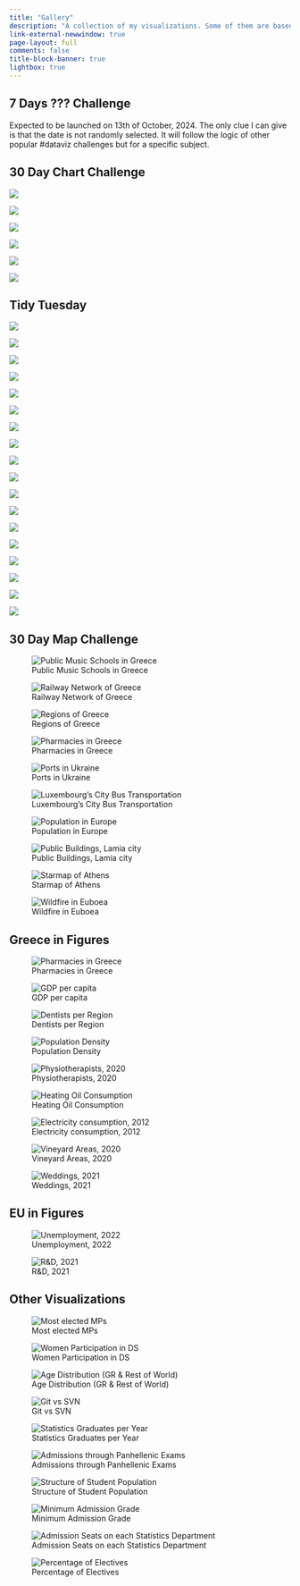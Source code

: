 ```yaml
---
title: "Gallery"
description: "A collection of my visualizations. Some of them are based on popular challenges such as [#TidyTuesday](https://github.com/rfordatascience/tidytuesday) and [#30DayMapChallenge](https://github.com/tjukanovt/30DayMapChallenge). The collection is not restricted to those, as I find from time to time interesting datasets to work with."
link-external-newwindow: true
page-layout: full
comments: false
title-block-banner: true
lightbox: true
---
```


## 7 Days ??? Challenge

::: {.callout-tip title="🎉 A new project ✨"}
Expected to be launched on 13th of October, 2024. The only clue I can give is that the date is not randomly selected. It will follow the logic of other popular #dataviz challenges but for a specific subject.
:::

## 30 Day Chart Challenge

::: grid
::: {.g-col-12 .g-col-md-6}
![](https://github.com/stesiam/30DayChartChallenge/blob/main/2024/day1/day1-2024-cc-en.png?raw=true){group="plot"}
:::

::: {.g-col-12 .g-col-md-6}
![](https://github.com/stesiam/30DayChartChallenge/blob/main/2024/day4/day4-2024-cc-en.png?raw=true){group="plot"}
:::

::: {.g-col-12 .g-col-md-6}
![](https://github.com/stesiam/30DayChartChallenge/blob/main/2024/day15/day15_dark-2024-cc.png?raw=true){group="plot"}
:::

::: {.g-col-12 .g-col-md-6}
![](https://github.com/stesiam/30DayChartChallenge/blob/main/2024/day23/day23-2024-cc.png?raw=true){group="plot"}
:::

::: {.g-col-12 .g-col-md-6}
![](https://github.com/stesiam/30DayChartChallenge/blob/main/2024/day26/day26-2024-cc.png?raw=true){group="plot"}
:::

::: {.g-col-12 .g-col-md-6}
![](https://github.com/stesiam/30DayChartChallenge/blob/main/2024/day28/day28-2024-cc.png?raw=true){group="plot"}
:::
:::

## Tidy Tuesday

::: grid
::: {.g-col-12 .g-col-md-4}
![](https://github.com/stesiam/tidytuesday/blob/main/2023/w06/w06-2023-tt.png?raw=true){group="plot"}
:::

::: {.g-col-12 .g-col-md-4}
![](https://github.com/stesiam/tidytuesday/blob/main/2023/w10/w10-2023-tt.png?raw=true){group="plot"}
:::

::: {.g-col-12 .g-col-md-4}
![](https://github.com/stesiam/tidytuesday/blob/main/2023/w15/w15-2023-tt.png?raw=true){group="plot"}
:::

::: {.g-col-12 .g-col-md-6}
![](https://github.com/stesiam/tidytuesday/blob/main/2023/w17/w17-2023-tt.png?raw=true){group="plot"}
:::

::: {.g-col-12 .g-col-md-6}
![](https://github.com/stesiam/tidytuesday/blob/main/2023/w33/w33-2023-tt.png?raw=true){group="plot"}
:::

::: {.g-col-12 .g-col-md-6}
![](https://github.com/stesiam/tidytuesday/blob/main/2023/w24/w24-2023-tt.png?raw=true){group="plot"}
:::

::: {.g-col-12 .g-col-md-6}
![](https://github.com/stesiam/tidytuesday/blob/main/2023/w29/w29-2023-tt.png?raw=true){group="plot"}
:::

::: {.g-col-12 .g-col-md-6}
![](https://github.com/stesiam/tidytuesday/blob/main/2023/w36/w36-2023-tt.png?raw=true){group="plot"}
:::

::: {.g-col-12 .g-col-md-6}
![](https://github.com/stesiam/tidytuesday/blob/main/2023/w37/w37-2023-tt.png?raw=true){group="plot"}
:::

::: {.g-col-12 .g-col-md-6}
![](https://github.com/stesiam/tidytuesday/blob/main/2023/w38/w38-2023-tt.png?raw=true){group="plot"}
:::

::: {.g-col-12 .g-col-md-6}
![](https://github.com/stesiam/tidytuesday/blob/main/2023/w41/w41-2023-tt.png?raw=true){group="plot"}
:::

::: {.g-col-12 .g-col-md-6}
![](https://github.com/stesiam/tidytuesday/blob/main/2023/w44/w44-2023-tt.png?raw=true){group="plot"}
:::

::: {.g-col-12 .g-col-md-6}
![](https://github.com/stesiam/tidytuesday/blob/main/2023/w46/w46-2023-tt.png?raw=true){group="plot"}
:::

::: {.g-col-12 .g-col-md-6}
![](https://github.com/stesiam/tidytuesday/blob/main/2023/w48/w48-2023-tt.png?raw=true){group="plot"}
:::

::: {.g-col-12 .g-col-md-6}
![](https://github.com/stesiam/tidytuesday/blob/main/2023/w49/w49-2023-tt.png?raw=true){group="plot"}
:::

::: {.g-col-12 .g-col-md-6}
![](https://github.com/stesiam/tidytuesday/blob/main/2024/w4/w4-2024-tt.png?raw=true){group="plot"}
:::

::: {.g-col-12 .g-col-md-6}
![](https://github.com/stesiam/tidytuesday/blob/main/2024/w9/w9-2024-tt.png?raw=true){group="plot"}
:::

::: {.g-col-12 .g-col-md-6}
![](https://raw.githubusercontent.com/stesiam/tidytuesday/main/2024/w20/w20-2024-tt.png){group="plot"}
:::
:::

## 30 Day Map Challenge

::: grid
::: {.g-col-12 .g-col-md-4}
![Public Music Schools in Greece](https://github.com/stesiam/30DayMapChallenge/blob/main/Day%201%20-%20Points/d1-2022-30dmc.png?raw=true){group="plot"}
:::

::: {.g-col-12 .g-col-md-4}
![Railway Network of Greece](https://github.com/stesiam/30DayMapChallenge/blob/main/Day%202%20-%20Lines/d2-2022-30dmc.png?raw=true){group="plot"}
:::

::: {.g-col-12 .g-col-md-4}
![Regions of Greece](https://github.com/stesiam/30DayMapChallenge/blob/main/Day%203%20-%20Polygons/d3-2022-30dmc.png?raw=true){group="plot"}
:::

::: {.g-col-12 .g-col-md-4}
![Pharmacies in Greece](https://github.com/stesiam/30DayMapChallenge/blob/main/Day%204%20-%20Green/d4-2022-30dmc.png?raw=true){group="plot"}
:::

::: {.g-col-12 .g-col-md-4}
![Ports in Ukraine](https://github.com/stesiam/30DayMapChallenge/blob/main/Day%205%20-%20Ukraine/d5-2022-30dmc.png?raw=true){group="plot"}
:::

::: {.g-col-12 .g-col-md-4}
![Luxembourg's City Bus Transportation](https://github.com/stesiam/30DayMapChallenge/blob/main/Day%206%20-%20Network/d6-2022-30dmc.png?raw=true){group="plot"}
:::

::: {.g-col-12 .g-col-md-4}
![Population in Europe](https://github.com/stesiam/30DayMapChallenge/blob/main/Day%207%20-%20Raster/d7-2022-30dmc.png?raw=true){group="plot"}
:::

::: {.g-col-12 .g-col-md-4}
![Public Buildings, Lamia city](https://github.com/stesiam/30DayMapChallenge/blob/main/Day%208%20-%20OSM/d8-2022-30dmc.png?raw=true){group="plot"}
:::

::: {.g-col-12 .g-col-md-4}
![Starmap of Athens](https://github.com/stesiam/30DayMapChallenge/blob/main/Day%209%20-%20Space/d9-2022-30dmc.png?raw=true){group="plot"}
:::

::: {.g-col-12 .g-col-md-4}
![Wildfire in Euboea](https://github.com/stesiam/30DayMapChallenge/blob/main/Day%2011%20-%20Red/d11-2022-30dmc.png?raw=true){group="plot"}
:::
:::

## Greece in Figures

::: grid
::: {.g-col-12 .g-col-md-4}
![Pharmacies in Greece](https://github.com/stesiam/30DayMapChallenge/blob/main/Day%204%20-%20Green/d4-2022-30dmc.png?raw=true){group="plot"}
:::

::: {.g-col-12 .g-col-md-4}
![GDP per capita](https://github.com/stesiam/Greece-In-Figures/blob/main/GIF-1/GIF-1.png?raw=true){group="plot"}
:::

::: {.g-col-12 .g-col-md-4}
![Dentists per Region](https://github.com/stesiam/Greece-In-Figures/blob/main/GIF-2/GIF-2.png?raw=true){group="plot"}
:::

::: {.g-col-12 .g-col-md-4}
![Population Density](https://github.com/stesiam/Greece-In-Figures/blob/main/GIF-3/GIF-3.png?raw=true){group="plot"}
:::

::: {.g-col-12 .g-col-md-4}
![Physiotherapists, 2020](https://github.com/stesiam/Greece-In-Figures/blob/main/GIF-4/GIF-4.png?raw=true){group="plot"}
:::

::: {.g-col-12 .g-col-md-4}
![Heating Oil Consumption](https://github.com/stesiam/Greece-In-Figures/blob/main/GIF-5/GIF-5.png?raw=true){group="plot"}
:::

::: {.g-col-12 .g-col-md-4}
![Electricity consumption, 2012](https://github.com/stesiam/Greece-In-Figures/blob/main/GIF-6/GIF-6.png?raw=true){group="plot"}
:::

::: {.g-col-12 .g-col-md-4}
![Vineyard Areas, 2020](https://github.com/stesiam/Greece-In-Figures/blob/main/GIF-7/GIF-7.png?raw=true){group="plot"}
:::

::: {.g-col-12 .g-col-md-4}
![Weddings, 2021](https://github.com/stesiam/Greece-In-Figures/blob/main/GIF-8/GIF-8.png?raw=true){group="plot"}
:::
:::

## EU in Figures

::: grid
::: {.g-col-12 .g-col-md-4}
![Unemployment, 2022](https://github.com/stesiam/EU-In-Figures/blob/main/EIF-1/EIF-1.png?raw=true){group="plot"}
:::

::: {.g-col-12 .g-col-md-4}
![R&D, 2021](https://github.com/stesiam/EU-In-Figures/blob/main/EIF-2/EIF-2.png?raw=true){group="plot"}
:::
:::

## Other Visualizations

::: grid
::: {.g-col-12 .g-col-md-6}
![Most elected MPs](https://stesiam.com/posts/2022-10-10-EDA-Greek-Parliament/index_files/figure-html/fig-1.png){group="plot"}
:::

::: {.g-col-12 .g-col-md-6}
![Women Participation in DS](https://stesiam.com/posts/2023-05-06-Kaggle-Greek-Community/index_files/figure-html/unnamed-chunk-5-1.png){group="plot"}
:::

::: {.g-col-12 .g-col-md-6}
![Age Distribution (GR & Rest of World)](https://www.stesiam.com/posts/2023-05-06-Kaggle-Greek-Community/index_files/figure-html/unnamed-chunk-6-1.png){group="plot"}
:::

::: {.g-col-12 .g-col-md-6}
![Git vs SVN](https://www.stesiam.com/posts/2022-11-04-Git-Commands/index_files/figure-html/unnamed-chunk-1-1.png){group="plot"}
:::

::: {.g-col-12 .g-col-md-4}
![Statistics Graduates per Year](https://stesiam.com/posts/2023-07-23-Graduates-of-Statistics/index_files/figure-html/unnamed-chunk-13-1.png){group="plot"}
:::

::: {.g-col-12 .g-col-md-4}
![Admissions through Panhellenic Exams](https://stesiam.com/posts/2023-07-23-Graduates-of-Statistics/index_files/figure-html/fig-line-plot-1.png){group="plot"}
:::

::: {.g-col-12 .g-col-md-4}
![Structure of Student Population](https://stesiam.com/posts/2023-07-23-Graduates-of-Statistics/index_files/figure-html/unnamed-chunk-11-1.png){group="plot"}
:::

::: {.g-col-12 .g-col-md-4}
![Minimum Admission Grade](https://stesiam.com/el/posts/2023-06-20-Studies-in-Statistics-Greek/index_files/figure-html/vaseis-eisagogis-1.png){group="plot"}
:::

::: {.g-col-12 .g-col-md-4}
![Admission Seats on each Statistics Department](https://stesiam.com/el/posts/2023-06-20-Studies-in-Statistics-Greek/index_files/figure-html/theseis-eisagogis-plot-1.png){group="plot"}
:::

::: {.g-col-12 .g-col-md-4}
![Percentage of Electives](https://stesiam.com/el/posts/2023-06-20-Studies-in-Statistics-Greek/index_files/figure-html/electives_plot-1.png){group="plot"}
:::
:::
